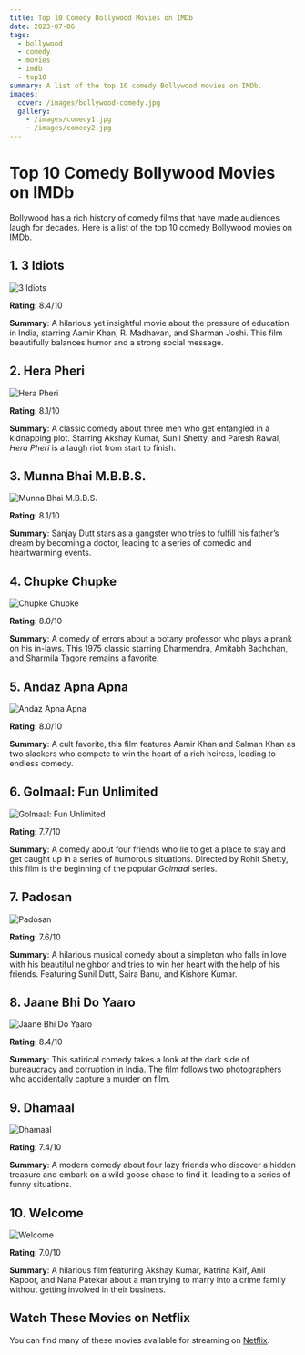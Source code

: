 ```yaml
---
title: Top 10 Comedy Bollywood Movies on IMDb
date: 2023-07-06
tags:
  - bollywood
  - comedy
  - movies
  - imdb
  - top10
summary: A list of the top 10 comedy Bollywood movies on IMDb.
images:
  cover: /images/bollywood-comedy.jpg
  gallery:
    - /images/comedy1.jpg
    - /images/comedy2.jpg
---
```


# Top 10 Comedy Bollywood Movies on IMDb

Bollywood has a rich history of comedy films that have made audiences laugh for decades. Here is a list of the top 10 comedy Bollywood movies on IMDb.

## 1. **3 Idiots**

<div style={{ textAlign: 'center' }}>
  <img
    src="https://m.media-amazon.com/images/M/MV5BNTkyOGVjMGEtNmQzZi00NzFlLTlhOWQtODYyMDc2ZGJmYzFhXkEyXkFqcGdeQXVyNjU0OTQ0OTY@._V1_SX300.jpg"
    alt="3 Idiots"
    style={{ display: 'block', margin: '0 auto' }}
  />
</div>

**Rating**: 8.4/10

**Summary**: A hilarious yet insightful movie about the pressure of education in India, starring Aamir Khan, R. Madhavan, and Sharman Joshi. This film beautifully balances humor and a strong social message.

## 2. **Hera Pheri**

<div style={{ textAlign: 'center' }}>
  <img
    src="https://m.media-amazon.com/images/M/MV5BNDExMTBlZTYtZWMzYi00NmEwLWEzZGYtOTA1MDhmNTc0ODZkXkEyXkFqcGdeQXVyODE5NzE3OTE@._V1_SX300.jpg"
    alt="Hera Pheri"
    style={{ display: 'block', margin: '0 auto' }}
  />
</div>

**Rating**: 8.1/10

**Summary**: A classic comedy about three men who get entangled in a kidnapping plot. Starring Akshay Kumar, Sunil Shetty, and Paresh Rawal, *Hera Pheri* is a laugh riot from start to finish.

## 3. **Munna Bhai M.B.B.S.**

<div style={{ textAlign: 'center' }}>
  <img
    src="https://m.media-amazon.com/images/M/MV5BMzQ4MTBlYTQtMzJkYS00OGNjLTk1MWYtNzQ0OTQ0OWEyOWU1XkEyXkFqcGdeQXVyNDgyODgxNjE@._V1_SX300.jpg"
    alt="Munna Bhai M.B.B.S."
    style={{ display: 'block', margin: '0 auto' }}
  />
</div>

**Rating**: 8.1/10

**Summary**: Sanjay Dutt stars as a gangster who tries to fulfill his father’s dream by becoming a doctor, leading to a series of comedic and heartwarming events.

## 4. **Chupke Chupke**

<div style={{ textAlign: 'center' }}>
  <img
    src="https://m.media-amazon.com/images/M/MV5BOTlkOTk1ZTMtY2EzZC00NjJmLWEyNDMtNjhlMDQxMGIzMjk3XkEyXkFqcGdeQXVyODMyODMxNDY@._V1_SX300.jpg"
    alt="Chupke Chupke"
    style={{ display: 'block', margin: '0 auto' }}
  />
</div>

**Rating**: 8.0/10

**Summary**: A comedy of errors about a botany professor who plays a prank on his in-laws. This 1975 classic starring Dharmendra, Amitabh Bachchan, and Sharmila Tagore remains a favorite.

## 5. **Andaz Apna Apna**

<div style={{ textAlign: 'center' }}>
  <img
    src="https://m.media-amazon.com/images/M/MV5BNGVkODBlYmUtNTMzYi00MjEwLWI3YWUtODNlNjhkMTg4OWJiXkEyXkFqcGdeQXVyNTgyNTA4MjM@._V1_SX300.jpg"
    alt="Andaz Apna Apna"
    style={{ display: 'block', margin: '0 auto' }}
  />
</div>

**Rating**: 8.0/10

**Summary**: A cult favorite, this film features Aamir Khan and Salman Khan as two slackers who compete to win the heart of a rich heiress, leading to endless comedy.

## 6. **Golmaal: Fun Unlimited**

<div style={{ textAlign: 'center' }}>
  <img
    src="https://m.media-amazon.com/images/M/MV5BYmE3YmNiM2YtM2MxMi00ZDhmLTk1ZTQtODdjOWY4YjVkYThmXkEyXkFqcGdeQXVyNDUzOTQ5MjY@._V1_SX300.jpg"
    alt="Golmaal: Fun Unlimited"
    style={{ display: 'block', margin: '0 auto' }}
  />
</div>

**Rating**: 7.7/10

**Summary**: A comedy about four friends who lie to get a place to stay and get caught up in a series of humorous situations. Directed by Rohit Shetty, this film is the beginning of the popular *Golmaal* series.

## 7. **Padosan**

<div style={{ textAlign: 'center' }}>
  <img
    src="https://m.media-amazon.com/images/M/MV5BOTgxNDk4YjgtMjE3OC00MWE0LTgyZWYtM2I1ZTQwYjk4NDYyXkEyXkFqcGdeQXVyODE5NzE3OTE@._V1_SX300.jpg"
    alt="Padosan"
    style={{ display: 'block', margin: '0 auto' }}
  />
</div>

**Rating**: 7.6/10

**Summary**: A hilarious musical comedy about a simpleton who falls in love with his beautiful neighbor and tries to win her heart with the help of his friends. Featuring Sunil Dutt, Saira Banu, and Kishore Kumar.

## 8. **Jaane Bhi Do Yaaro**

<div style={{ textAlign: 'center' }}>
  <img
    src="https://m.media-amazon.com/images/M/MV5BMDE0Y2NhYjEtNWM3MS00MzFiLTlkODctYmViY2Q4OTczYWI2XkEyXkFqcGdeQXVyNDUzOTQ5MjY@._V1_SX300.jpg"
    alt="Jaane Bhi Do Yaaro"
    style={{ display: 'block', margin: '0 auto' }}
  />
</div>

**Rating**: 8.4/10

**Summary**: This satirical comedy takes a look at the dark side of bureaucracy and corruption in India. The film follows two photographers who accidentally capture a murder on film. 

## 9. **Dhamaal**

<div style={{ textAlign: 'center' }}>
  <img
    src="https://m.media-amazon.com/images/M/MV5BNGUyNTk0YmYtNjU2YS00NWQ1LTllZGQtYjk5YjU4YzYxZjY3XkEyXkFqcGdeQXVyNjQ2MjQ5NzM@._V1_SX300.jpg"
    alt="Dhamaal"
    style={{ display: 'block', margin: '0 auto' }}
  />
</div>

**Rating**: 7.4/10

**Summary**: A modern comedy about four lazy friends who discover a hidden treasure and embark on a wild goose chase to find it, leading to a series of funny situations. 

## 10. **Welcome**

<div style={{ textAlign: 'center' }}>
  <img
    src="https://m.media-amazon.com/images/M/MV5BZjcyOTViMzUtOWQ5Yy00ZTVmLWJmYzctN2U2OGVlN2ZjNTA0XkEyXkFqcGdeQXVyODE5NzE3OTE@._V1_SX300.jpg"
    alt="Welcome"
    style={{ display: 'block', margin: '0 auto' }}
  />
</div>

**Rating**: 7.0/10

**Summary**: A hilarious film featuring Akshay Kumar, Katrina Kaif, Anil Kapoor, and Nana Patekar about a man trying to marry into a crime family without getting involved in their business.

## Watch These Movies on Netflix

You can find many of these movies available for streaming on <a href="https://www.netflix.com/" target="_blank" rel="noopener noreferrer" className="text-blue-500 underline">Netflix</a>.